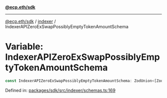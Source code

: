 [**@ecp.eth/sdk**](../../index.mdx)

***

[@ecp.eth/sdk](/sdk-reference/index.mdx) / [indexer](/sdk-reference/indexer/index.mdx) / IndexerAPIZeroExSwapPossiblyEmptyTokenAmountSchema

# Variable: IndexerAPIZeroExSwapPossiblyEmptyTokenAmountSchema

```ts
const IndexerAPIZeroExSwapPossiblyEmptyTokenAmountSchema: ZodUnion<[ZodString, ZodLiteral<"">]>;
```

Defined in: [packages/sdk/src/indexer/schemas.ts:169](https://github.com/ecp-eth/comments-monorepo/blob/main/packages/sdk/src/indexer/schemas.ts#L169)

